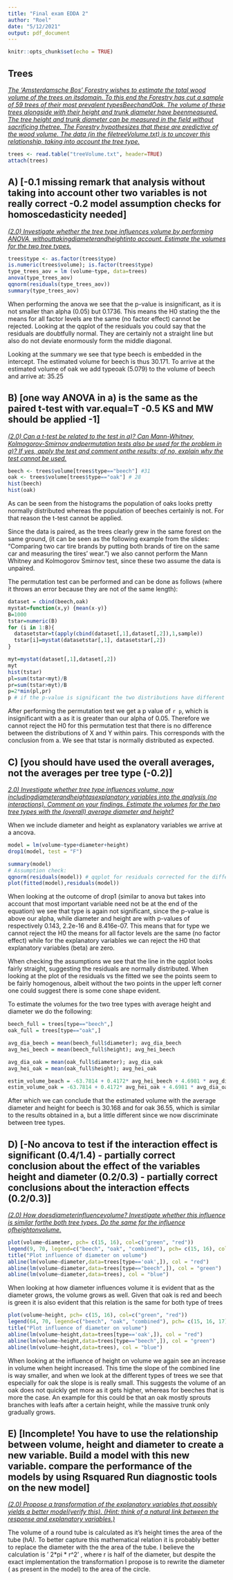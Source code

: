```yaml
---
title: "Final exam EDDA 2"
author: "Roel"
date: "5/12/2021"
output: pdf_document
---
```


```r
knitr::opts_chunk$set(echo = TRUE)
```

## Trees

[*The 'Amsterdamsche Bos' Forestry wishes to estimate the total wood volume of the trees on itsdomain. To this end the Forestry has cut a sample of 59 trees of their most prevalent typesBeechandOak. The volume of these trees alongside with their height and trunk diameter have beenmeasured. The tree height and trunk diameter can be measured in the field without sacrificing thetree. The Forestry hypothesizes that these are predictive of the wood volume. The data (in the filetreeVolume.txt) is to uncover this relationship, taking into account the tree type.*]{.ul}

```r
trees <- read.table("treeVolume.txt", header=TRUE)
attach(trees)
```

## A) [-0.1 missing remark that analysis without taking into account other two variables is not really correct -0.2 model assumption checks for homoscedasticity needed]

[*(2.0) Investigate whether the tree type influences volume by performing ANOVA, withouttakingdiameterandheightinto account. Estimate the volumes for the two tree types.*]{.ul}

```r
trees$type <- as.factor(trees$type)
is.numeric(trees$volume); is.factor(trees$type)
type_trees_aov = lm (volume~type, data=trees)
anova(type_trees_aov)
qqnorm(residuals(type_trees_aov))
summary(type_trees_aov)

```

When performing the anova we see that the p-value is insignificant, as it is not smaller than alpha (0.05) but 0.1736. This means the H0 stating the the means for all factor levels are the same (no factor effect) cannot be rejected. Looking at the qqplot of the residuals you could say that the residuals are doubtfully normal. They are certainly not a straight line but also do not deviate enormously form the middle diagonal.

Looking at the summary we see that type beech is embedded in the intercept. The estimated volume for beech is thus 30.171. To arrive at the estimated volume of oak we add typeoak (5.079) to the volume of beech and arrive at: 35.25

## B) [one way ANOVA in a) is the same as the paired t-test with var.equal=T -0.5  KS and MW should be applied -1]

[*(2.0) Can a t-test be related to the test in a)? Can Mann-Whitney, Kolmogorov-Smirnov andpermutation tests also be used for the problem in a)? If yes, apply the test and comment onthe results; of no, explain why the test cannot be used.*]{.ul}

```r
beech <- trees$volume[trees$type=="beech"] #31
oak <- trees$volume[trees$type=="oak"] # 28
hist(beech)
hist(oak)

```

As can be seen from the histograms the population of oaks looks pretty normally distributed whereas the population of beeches certainly is not. For that reason the t-test cannot be applied.

Since the data is paired, as the trees clearly grew in the same forest on the same ground, (it can be seen as the following example from the slides: "Comparing two car tire brands by putting both brands of tire on the same car and measuring the tires' wear.") we also cannot perform the Mann Whitney and Kolmogorov Smirnov test, since these two assume the data is unpaired.

The permutation test can be performed and can be done as follows (where it throws an error because they are not of the same length):

```r
dataset = cbind(beech,oak)
mystat=function(x,y) {mean(x-y)}
B=1000
tstar=numeric(B)
for (i in 1:B){
  datasetstar=t(apply(cbind(dataset[,1],dataset[,2]),1,sample))
  tstar[i]=mystat(datasetstar[,1], datasetstar[,2])
}

myt=mystat(dataset[,1],dataset[,2])
myt
hist(tstar)
pl=sum(tstar<myt)/B
pr=sum(tstar>myt)/B
p=2*min(pl,pr)
p # if the p-value is significant the two distributions have different means

```

After performing the permutation test we get a p value of `r p`, which is insignificant with a as it is greater than our alpha of 0.05. Therefore we cannot reject the H0 for this permutation test that there is no difference between the distributions of X and Y within pairs. This corresponds with the conclusion from a. We see that tstar is normally distributed as expected.

## C) [you should have used the overall averages, not the averages per tree type (-0.2)]

[*2.0) Investigate whether tree type influences volume, now includingdiameterandheightasexplanatory variables into the analysis (no interactions). Comment on your findings. Estimate the volumes for the two tree types with the (overall) average diameter and height?*]{.ul}

When we include diameter and height as explanatory variables we arrive at a ancova.

```r
model = lm(volume~type+diameter+height)
drop1(model, test = "F")

summary(model)
# Assumption check:
qqnorm(residuals(model)) # qqplot for residuals corrected for the different population means
plot(fitted(model),residuals(model))

```

When looking at the outcome of drop1 (similar to anova but takes into account that most important variable need not be at the end of the equation) we see that type is again not significant, since the p-value is above our alpha, while diameter and height are with p-values of respectively 0.143, 2.2e-16 and 8.416e-07. This means that for type we cannot reject the H0 the means for all factor levels are the same (no factor effect) while for the explanatory variables we can reject the H0 that explanatory variables (beta) are zero.

When checking the assumptions we see that the line in the qqplot looks fairly straight, suggesting the residuals are normally distributed. When looking at the plot of the residuals vs the fitted we see the points seem to be fairly homogenous, albeit without the two points in the upper left corner one could suggest there is some cone shape evident.

To estimate the volumes for the two tree types with average height and diameter we do the following:

```r
beech_full = trees[type=="beech",]
oak_full = trees[type=="oak",]

avg_dia_beech = mean(beech_full$diameter); avg_dia_beech
avg_hei_beech = mean(beech_full$height); avg_hei_beech

avg_dia_oak = mean(oak_full$diameter); avg_dia_oak
avg_hei_oak = mean(oak_full$height); avg_hei_oak

estim_volume_beach = -63.7814 + 0.4172* avg_hei_beech + 4.6981 * avg_dia_beech; estim_volume_beach
estim_volume_oak = -63.7814 + 0.4172* avg_hei_oak + 4.6981 * avg_dia_oak; estim_volume_oak
```

After which we can conclude that the estimated volume with the average diameter and height for beech is 30.168 and for oak 36.55, which is similar to the results obtained in a, but a little different since we now discriminate between tree types.

## D) [-No ancova to test if the interaction effect is significant (0.4/1.4) - partially correct conclusion about the effect of the variables height and diameter (0.2/0.3) - partially correct conclusions about the interaction effects (0.2/0.3)]

[*(2.0) How doesdiameterinfluencevolume? Investigate whether this influence is similar forthe both tree types. Do the same for the influence ofheightonvolume.*]{.ul}

```r
plot(volume~diameter, pch= c(15, 16), col=c("green", "red"))
legend(9, 70, legend=c("beech", "oak", "combined"), pch= c(15, 16), col=c("green", "red", "blue"))
title("Plot influence of diameter on volume")
abline(lm(volume~diameter,data=trees[type=='oak',]), col = "red")
abline(lm(volume~diameter,data=trees[type=="beech",]), col = "green")
abline(lm(volume~diameter,data=trees), col = "blue")
```

When looking at how diameter influences volume it is evident that as the diameter grows, the volume grows as well. Given that oak is red and beech is green it is also evident that this relation is the same for both type of trees

```r
plot(volume~height, pch= c(15, 16), col=c("green", "red"))
legend(64, 70, legend=c("beech", "oak", "combined"), pch= c(15, 16, 17), col=c("green", "red", "blue"))
title("Plot influence of diameter on volume")
abline(lm(volume~height,data=trees[type=='oak',]), col = "red")
abline(lm(volume~height,data=trees[type=="beech",]), col = "green")
abline(lm(volume~height,data=trees), col = "blue")
```

When looking at the influence of height on volume we again see an increase in volume when height increased. This time the slope of the combined line is way smaller, and when we look at the different types of trees we see that especially for oak the slope is is really small. This suggests the volume of an oak does not quickly get more as it gets higher, whereas for beeches that is more the case. An example for this could be that an oak mostly sprouts branches with leafs after a certain height, while the massive trunk only gradually grows.

## E) [Incomplete! You have to use the relationship between volume, height and diameter to create a new variable. Build a model with this new variable. compare the performance of the models by using Rsquared Run diagnostic tools on the new model]

[*(2.0) Propose a transformation of the explanatory variables that possibly yields a better model(verify this). (Hint: think of a natural link between the response and explanatory variables.)*]{.ul}

The volume of a round tube is calculated as it's height times the area of the tube (h*A).* To better capture this mathematical relation it is probably better to replace the diameter with the the area of the tube. I believe the calculation is ' 2\*pi \* r\^2' , where r is half of the diameter, but despite the exact implementation the transformation I propose is to rewrite the diameter ( as present in the model) to the area of the circle.
